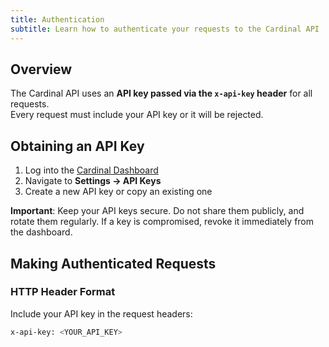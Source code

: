 ```yaml
---
title: Authentication
subtitle: Learn how to authenticate your requests to the Cardinal API
---
```


## Overview

The Cardinal API uses an **API key passed via the `x-api-key` header** for all requests.  
Every request must include your API key or it will be rejected.

## Obtaining an API Key

1. Log into the [Cardinal Dashboard](https://dashboard.cardinal.ai)  
2. Navigate to **Settings → API Keys**  
3. Create a new API key or copy an existing one  

**Important**: Keep your API keys secure. Do not share them publicly, and rotate them regularly. If a key is compromised, revoke it immediately from the dashboard.

## Making Authenticated Requests

### HTTP Header Format

Include your API key in the request headers:

```bash
x-api-key: <YOUR_API_KEY>
